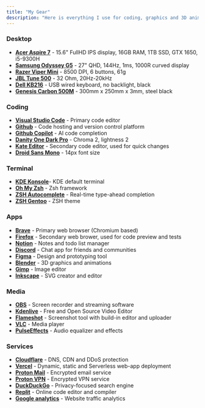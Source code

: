 ```yaml
---
title: "My Gear"
description: "Here is everything I use for coding, graphics and 3D animation and many other things."
---
```


### Desktop

- <u>**Acer Aspire 7**</u> - 15.6" FullHD IPS display, 16GB RAM, 1TB SSD, GTX 1650, i5-9300H
- <u>**Samsung Odyssey G5**</u> - 27" QHD, 144Hz, 1ms, 1000R curved display
- <u>**Razer Viper Mini**</u> - 8500 DPI, 6 buttons, 61g
- <u>**JBL Tune 500**</u> - 32 Ohm, 20Hz-20kHz
- <u>**Dell KB216**</u> - USB wired keyboard, no backlight, black
- <u>**Genesis Carbon 500M**</u> - 300mm x 250mm x 3mm, steel black

### Coding

- **[Visual Studio Code](https://code.visualstudio.com/)** - Primary code editor
- **[Github](https://github.com)** - Code hosting and version control platform
- **[Github Copilot](https://copilot.github.com/)** - AI code completion
- **[Danity One Dark Pro](https://marketplace.visualstudio.com/items?itemName=alexanderte.dainty-one-dark-pro-vscode)** - Chroma 2, lightness 2
- **[Kate Editor](https://kate-editor.org/)** - Secondary code editor, used for quick changes
- **[Droid Sans Mono](https://fonts.adobe.com/fonts/droid-sans-mono)** - 14px font size

### Terminal

- **[KDE Konsole](https://konsole.kde.org/)**- KDE default terminal
- **[Oh My Zsh](https://ohmyz.sh/)** - Zsh framework
- **[ZSH Autocomplete](https://github.com/marlonrichert/zsh-autocomplete)** - Real-time type-ahead completion
- **[ZSH Gentoo](https://github.com/ohmyzsh/ohmyzsh/blob/master/themes/gentoo.zsh-theme)** - ZSH theme

### Apps

- **[Brave](https://brave.com)** - Primary web browser (Chromium based)
- **[Firefox](https://www.mozilla.org/en-US/firefox/new/)** - Secondary web brower, used for code preview and tests
- **[Notion](https://www.notion.so/)** - Notes and todo list manager
- **[Discord](https://discord.com)** - Chat app for friends and communities
- **[Figma](https://www.figma.com/)** - Design and prototyping tool
- **[Blender](https://www.blender.org/)** - 3D graphics and animations
- **[Gimp](https://www.gimp.org/)** - Image editor
- **[Inkscape](https://inkscape.org/)** - SVG creator and editor

### Media

- **[OBS](https://obsproject.com/)** - Screen recorder and streaming software
- **[Kdenlive](https://kdenlive.org/)** - Free and Open Source Video Editor
- **[Flameshot](https://flameshot.org/)** - Screenshot tool with build-in editor and uploader
- **[VLC](https://www.videolan.org/vlc/index.html)** - Media player
- **[PulseEffects](https://github.com/wwmm/easyeffects)** - Audio equalizer and effects


### Services

- **[Cloudflare](https://cloudflare.com)** - DNS, CDN and DDoS protection
- **[Vercel](https://vercel.com)** - Dynamic, static and Serverless web-app deployment
- **[Proton Mail](https://protonmail.com)** - Encrypted email service
- **[Proton VPN](https://protonvpn.com)** - Encrypted VPN service
- **[DuckDuckGo](https://duckduckgo.com)** - Privacy-focused search engine
- **[Replit](https://replit.com)** - Online code editor and compiler
- **[Google analytics](https://analytics.google.com)** - Website traffic analytics
